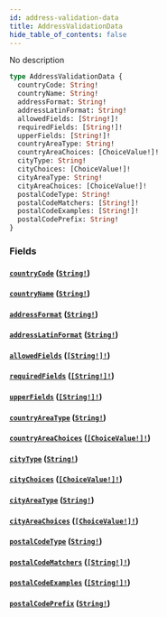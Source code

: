 ```yaml
---
id: address-validation-data
title: AddressValidationData
hide_table_of_contents: false
---
```


No description

```graphql
type AddressValidationData {
  countryCode: String!
  countryName: String!
  addressFormat: String!
  addressLatinFormat: String!
  allowedFields: [String!]!
  requiredFields: [String!]!
  upperFields: [String!]!
  countryAreaType: String!
  countryAreaChoices: [ChoiceValue!]!
  cityType: String!
  cityChoices: [ChoiceValue!]!
  cityAreaType: String!
  cityAreaChoices: [ChoiceValue!]!
  postalCodeType: String!
  postalCodeMatchers: [String!]!
  postalCodeExamples: [String!]!
  postalCodePrefix: String!
}
```

### Fields

#### [`countryCode`](#) ([`String!`](../../../developer/api-reference/scalars/string))

#### [`countryName`](#) ([`String!`](../../../developer/api-reference/scalars/string))

#### [`addressFormat`](#) ([`String!`](../../../developer/api-reference/scalars/string))

#### [`addressLatinFormat`](#) ([`String!`](../../../developer/api-reference/scalars/string))

#### [`allowedFields`](#) ([`[String!]!`](../../../developer/api-reference/scalars/string))

#### [`requiredFields`](#) ([`[String!]!`](../../../developer/api-reference/scalars/string))

#### [`upperFields`](#) ([`[String!]!`](../../../developer/api-reference/scalars/string))

#### [`countryAreaType`](#) ([`String!`](../../../developer/api-reference/scalars/string))

#### [`countryAreaChoices`](#) ([`[ChoiceValue!]!`](../../../developer/api-reference/objects/choice-value))

#### [`cityType`](#) ([`String!`](../../../developer/api-reference/scalars/string))

#### [`cityChoices`](#) ([`[ChoiceValue!]!`](../../../developer/api-reference/objects/choice-value))

#### [`cityAreaType`](#) ([`String!`](../../../developer/api-reference/scalars/string))

#### [`cityAreaChoices`](#) ([`[ChoiceValue!]!`](../../../developer/api-reference/objects/choice-value))

#### [`postalCodeType`](#) ([`String!`](../../../developer/api-reference/scalars/string))

#### [`postalCodeMatchers`](#) ([`[String!]!`](../../../developer/api-reference/scalars/string))

#### [`postalCodeExamples`](#) ([`[String!]!`](../../../developer/api-reference/scalars/string))

#### [`postalCodePrefix`](#) ([`String!`](../../../developer/api-reference/scalars/string))
